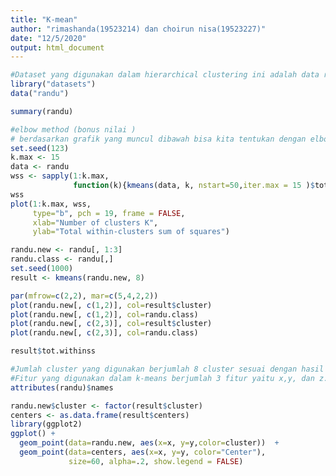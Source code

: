 ```yaml
---
title: "K-mean"
author: "rimashanda(19523214) dan choirun nisa(19523227)"
date: "12/5/2020"
output: html_document
---
```


```r
#Dataset yang digunakan dalam hierarchical clustering ini adalah data randu karena memiliki 400 data dan 3 fitur yaitu x,y, dan z.
library("datasets")
data("randu")
```
```r
summary(randu)
```

```r

#elbow method (bonus nilai )
# berdasarkan grafik yang muncul dibawah bisa kita tentukan dengan elbow method bahwa jumlah cluster terbaik yang dapat di assign berjumlah 8 cluster.Karena setelah dilihat akan ada beberapa nilai K yang mengalami penurunan paling besar dan selanjutnya nilai K akan turun secara perlahan-lahan sampai hasil dari nilai K tersebut stabil. Disini kita dapatkan nilai cluster K=7 ke K=8 kemudian dari K=8 ke K=9 terlihat penurunan secara drastis membentuk siku pada titik K=8, maka nilai cluster yang ideal adalah K=8.
set.seed(123)
k.max <- 15
data <- randu
wss <- sapply(1:k.max, 
              function(k){kmeans(data, k, nstart=50,iter.max = 15 )$tot.withinss})
wss
plot(1:k.max, wss,
     type="b", pch = 19, frame = FALSE, 
     xlab="Number of clusters K",
     ylab="Total within-clusters sum of squares")
```

```r
randu.new <- randu[, 1:3]
randu.class <- randu[,]
set.seed(1000)
result <- kmeans(randu.new, 8)
```
```r
par(mfrow=c(2,2), mar=c(5,4,2,2))
plot(randu.new[, c(1,2)], col=result$cluster)
plot(randu.new[, c(1,2)], col=randu.class)
plot(randu.new[, c(2,3)], col=result$cluster)
plot(randu.new[, c(2,3)], col=randu.class)
```
```r
result$tot.withinss
```
```r
#Jumlah cluster yang digunakan berjumlah 8 cluster sesuai dengan hasil elbow method. 
#Fitur yang digunakan dalam k-means berjumlah 3 fitur yaitu x,y, dan z.
attributes(randu)$names
```
```r
randu.new$cluster <- factor(result$cluster)
centers <- as.data.frame(result$centers)
library(ggplot2)
ggplot() + 
  geom_point(data=randu.new, aes(x=x, y=y,color=cluster))  +
  geom_point(data=centers, aes(x=x, y=y, color="Center"), 
             size=60, alpha=.2, show.legend = FALSE)
```


